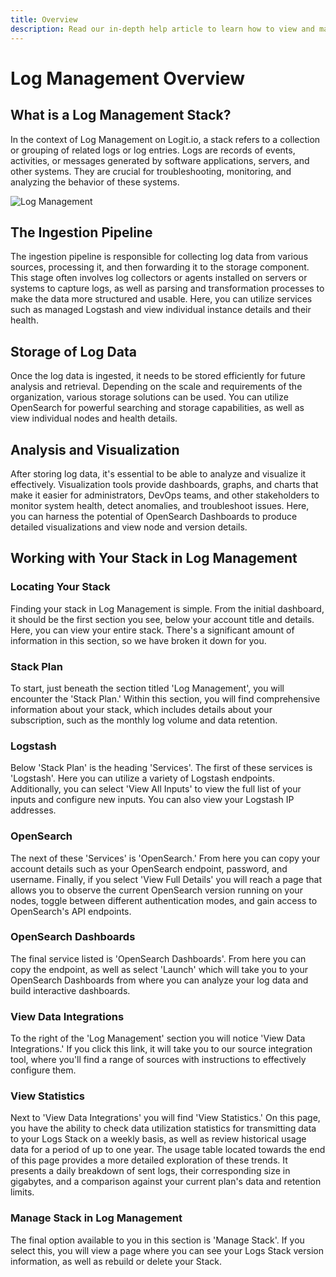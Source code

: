 ```yaml
---
title: Overview
description: Read our in-depth help article to learn how to view and manage your Log Management stack in Logit.io.
---
```


# Log Management Overview

## What is a Log Management Stack?

In the context of Log Management on Logit.io, a stack refers to a collection 
or grouping of related logs or log entries. Logs are records of events, 
activities, or messages generated by software applications, servers, and 
other systems. They are crucial for troubleshooting, monitoring, and 
analyzing the behavior of these systems.

![Log Management](@/images/help/log-management/getting-started/log-management.png) 

## The Ingestion Pipeline 

The ingestion pipeline is responsible for collecting log data from various 
sources, processing it, and then forwarding it to the storage component. 
This stage often involves log collectors or agents installed on servers or 
systems to capture logs, as well as parsing and transformation processes to 
make the data more structured and usable. Here, you can utilize services such 
as managed Logstash and view individual instance details and their health.

## Storage of Log Data

Once the log data is ingested, it needs to be stored efficiently for future 
analysis and retrieval. Depending on the scale and requirements of the organization, 
various storage solutions can be used. You can utilize OpenSearch for powerful 
searching and storage capabilities, as well as view individual nodes and health details.

## Analysis and Visualization

After storing log data, it's essential to be able to analyze and visualize it 
effectively. Visualization tools provide dashboards, graphs, and charts that 
make it easier for administrators, DevOps teams, and other stakeholders to 
monitor system health, detect anomalies, and troubleshoot issues. Here, you 
can harness the potential of OpenSearch Dashboards to produce detailed 
visualizations and view node and version details.

## Working with Your Stack in Log Management

### Locating Your Stack

Finding your stack in Log Management is simple. From the initial dashboard, 
it should be the first section you see, below your account title and details. 
Here, you can view your entire stack. There's a significant amount of 
information in this section, so we have broken it down for you.

### Stack Plan

To start, just beneath the section titled 'Log Management', you will encounter 
the 'Stack Plan.' Within this section, you will find comprehensive information 
about your stack, which includes details about your subscription, such as the 
monthly log volume and data retention.

### Logstash

Below 'Stack Plan' is the heading 'Services'. The first of these services is 
'Logstash'. Here you can utilize a variety of Logstash endpoints. Additionally, 
you can select 'View All Inputs' to view the full list of your inputs and 
configure new inputs. You can also view your Logstash IP addresses.

### OpenSearch

The next of these 'Services' is 'OpenSearch.' From here you can copy your 
account details such as your OpenSearch endpoint, password, and username. 
Finally, if you select 'View Full Details' you will reach a page that allows 
you to observe the current OpenSearch version running on your nodes, toggle 
between different authentication modes, and gain access to OpenSearch's API endpoints.

### OpenSearch Dashboards

The final service listed is 'OpenSearch Dashboards'. From here you can copy 
the endpoint, as well as select 'Launch' which will take you to your OpenSearch 
Dashboards from where you can analyze your log data and build interactive dashboards.

### View Data Integrations

To the right of the 'Log Management' section you will notice 'View Data Integrations.' 
If you click this link, it will take you to our source integration tool, where you'll 
find a range of sources with instructions to effectively configure them.

### View Statistics

Next to 'View Data Integrations' you will find 'View Statistics.' On this page, 
you have the ability to check data utilization statistics for transmitting data 
to your Logs Stack on a weekly basis, as well as review historical usage data 
for a period of up to one year. The usage table located towards the end of this 
page provides a more detailed exploration of these trends. It presents a daily 
breakdown of sent logs, their corresponding size in gigabytes, and a comparison 
against your current plan's data and retention limits.

### Manage Stack in Log Management

The final option available to you in this section is 'Manage Stack'. If you 
select this, you will view a page where you can see your Logs Stack version 
information, as well as rebuild or delete your Stack.